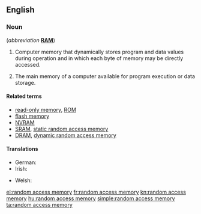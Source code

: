 ==English==
{{wikipedia}}

===Noun===
{{en-noun|-|sg=[[random]] [[access]] [[memory]]}} (''abbreviation'' '''[[RAM]]''')

# {{electronics}} Computer memory that dynamically stores program and data values during operation and in which each byte of memory may be directly accessed.
# {{computing}} The main memory of a computer available for program execution or data storage.

====Related terms====
* [[read-only memory]], [[ROM]]
* [[flash memory]]
* [[NVRAM]]
* [[SRAM]], [[static random access memory]]
* [[DRAM]], [[dynamic random access memory]]

====Translations====
{{trans-top|}}
{{trans-mid}}
{{trans-bottom}}

{{trans-top|}}
{{trans-mid}}
{{trans-bottom}}

{{ttbc-top}}
* German: {{t|de|Arbeitsspeicher|m}}
* Irish: {{t|ga|cuimhne randamrochtana|f}}
{{trans-mid}}
* Welsh: {{t|cy|cof hapgyrch|m}}
{{trans-bottom}}

[[el:random access memory]]
[[fr:random access memory]]
[[kn:random access memory]]
[[hu:random access memory]]
[[simple:random access memory]]
[[ta:random access memory]]